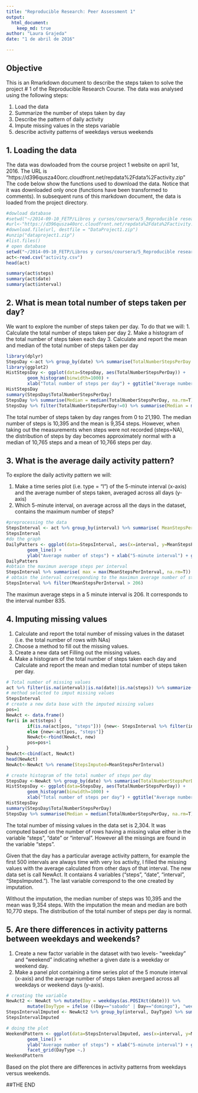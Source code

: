 ```yaml
---
title: "Reproducible Research: Peer Assessment 1"
output: 
  html_document:
    keep_md: true
author: "Laura Grajeda"
date: "1 de abril de 2016"

---
```




## Objective

This is an Rmarkdown document to describe the steps taken to solve the project # 1 of the Reproducible Research Course. The data was analysed using the following steps:

1. Load the data
2. Summarize the number of steps taken by day
3. Describe the pattern of daily activity
4. Impute missing values in the steps variable
5. describe activity patterns of weekdays versus weekends



## 1. Loading the data

The data was dowloaded from the course project 1 website on april 1st, 2016. The URL is "https://d396qusza40orc.cloudfront.net/repdata%2Fdata%2Factivity.zip"  The code below show the functions used to download the data. Notice that it was downloaded only once (functions have been transformed to comments). In subsequent runs of this markdown document, the data is loaded from the project directory.


```r
#dowload database
#setwd("~/2014-09-10_FETP/Libros y cursos/coursera/5_Reproducible research/Project 1")
#url<-"https://d396qusza40orc.cloudfront.net/repdata%2Fdata%2Factivity.zip"
#download.file(url, destfile = "DataProject1.zip")
#unzip("dataproject1.zip")
#list.files()
# open database
setwd("~/2014-09-10_FETP/Libros y cursos/coursera/5_Reproducible research/Project 1")
act<-read.csv("activity.csv")
head(act)
```


```r
summary(act$steps)
summary(act$date)
summary(act$interval)
```



## 2. What is mean total number of steps taken per day?


We want to explore the number of steps taken per day. To do that we will:
1.  Calculate the total number of steps taken per day
2.  Make a histogram of the total number of steps taken each day
3.  Calculate and report the mean and median of the total number of steps taken per day


```r
library(dplyr)
StepsDay <-act %>% group_by(date) %>% summarise(TotalNumberStepsPerDay = sum(steps, na.rm=T))
library(ggplot2)
HistStepsDay <- ggplot(data=StepsDay, aes(TotalNumberStepsPerDay)) + 
        geom_histogram(binwidth=1000) +
        xlab("Total number of steps per day") + ggtitle("Average number of steps taken per day")
HistStepsDay
summary(StepsDay$TotalNumberStepsPerDay)
StepsDay %>% summarise(Median = median(TotalNumberStepsPerDay, na.rm=T), Mean= mean(TotalNumberStepsPerDay, na.rm=T))
StepsDay %>% filter(TotalNumberStepsPerDay!=0) %>% summarise(Median = median(TotalNumberStepsPerDay, na.rm=T), Mean= mean(TotalNumberStepsPerDay, na.rm=T))
```

The total number of steps taken by day ranges from 0 to 21,190. The median number of steps is 10,395 and the mean is 9,354 steps. However, when taking out the measurements when steps were not recorded (steps=NA), the distribution of steps by day becomes approximately normal with a median of 10,765 steps  and a mean of 10,766 steps per day.




## 3. What is the average daily activity pattern?

To explore the daily activity pattern we will:

1. Make a time series plot (i.e. type = "l") of the 5-minute interval (x-axis) and the average number of steps taken, averaged across all days (y-axis)
2. Which 5-minute interval, on average across all the days in the dataset, contains the maximum number of steps?

```r
#preprocessing the data
StepsInterval <- act %>% group_by(interval) %>% summarise( MeanStepsPerInterval = mean(steps, na.rm=T))
StepsInterval
#do the graph
DailyPatters <- ggplot(data=StepsInterval, aes(x=interval, y=MeanStepsPerInterval)) +
        geom_line() +
        ylab("Average number of steps") + xlab("5-minute interval") + ggtitle("Average daily activity pattern")
DailyPatters
#obtain the maximun average steps per interval
StepsInterval %>% summarise( max = max(MeanStepsPerInterval, na.rm=T))
# obtain the interval corresponding to the maximun average number of steps
StepsInterval %>% filter(MeanStepsPerInterval > 206)
```


The maximun average steps in a 5 minute interval is 206. It corresponds to the interval number 835.


## 4. Imputing missing values

1.  Calculate and report the total number of missing values in the dataset (i.e. the total number of rows with NAs)
2.  Choose a method to fill out the missing values. 
3.  Create a new data set Filling out the missing values.
4.  Make a histogram of the total number of steps taken each day and Calculate and report the mean and median total number of steps taken per day. 

```r
# Total number of missing values
act %>% filter(is.na(interval)|is.na(date)|is.na(steps)) %>% summarize(n())
# method selected to imput missing values
StepsInterval
# create a new data base with the imputed missing values
pos=1
NewAct <- data.frame()
for(i in act$steps) {
        if(is.na(act[pos, "steps"])) {new<- StepsInterval %>% filter(interval==act[pos, "interval"])%>% select(MeanStepsPerInterval)}
        else {new<-act[pos, "steps"]}
        NewAct<-rbind(NewAct, new)
        pos=pos+1
}
NewAct<-cbind(act, NewAct)
head(NewAct)
NewAct<-NewAct %>% rename(StepsImputed=MeanStepsPerInterval)

# create histogram of the total number of steps per day
StepsDay <-NewAct %>% group_by(date) %>% summarise(TotalNumberStepsPerDay = sum(StepsImputed, na.rm=T))
HistStepsDay <- ggplot(data=StepsDay, aes(TotalNumberStepsPerDay)) + 
        geom_histogram(binwidth=1000) +
        xlab("Total number of steps per day") + ggtitle("Average number of steps taken per day with imputatation of missing values.")
HistStepsDay
summary(StepsDay$TotalNumberStepsPerDay)
StepsDay %>% summarise(Median = median(TotalNumberStepsPerDay, na.rm=T), Mean= mean(TotalNumberStepsPerDay, na.rm=T))

```

The total number of missing values in the data set is 2,304. It was computed based on the number of rows having a missing value either in the variable "steps", "date" or "interval". However all the missings are found in the variable "steps".

Given that the day has a particular average activity pattern, for example the first 500 intervals are always time with very los activity, I filled the missing values with the average calculated from other days of that interval. The new data set is call NewAct. It contaians 4 variables ("steps", "date", "interval", "StepsImputed."). The last variable correspond to the one created by imputation.

Without the imputation, the median number of steps was 10,395 and the mean was 9,354 steps. With the imputation the mean and median are both 10,770 steps. The distribution of the total number of steps per day is normal.


## 5. Are there differences in activity patterns between weekdays and weekends?

1. Create a new factor variable in the dataset with two levels- "weekday" and "weekend" indicating whether a given date is a weekday or weekend day.
2. Make a panel plot containing a time series plot of the 5 monute interval (x-axis) and the average number of steps taken avergaed across all weekdays or weekend days (y-axis).

```r
# creating the variable
NewAct2 <- NewAct %>% mutate(Day = weekdays(as.POSIXct(date))) %>% 
        mutate(DayType = ifelse ((Day=="sabado" | Day=="domingo"), "weekend", "weekday")) 
StepsIntervalImputed <- NewAct2 %>% group_by(interval, DayType) %>% summarise(MeanStepsPerInterval = mean(StepsImputed, na.rm=T))
StepsIntervalImputed

# doing the plot
WeekendPattern <- ggplot(data=StepsIntervalImputed, aes(x=interval, y=MeanStepsPerInterval)) +
        geom_line() +
        ylab("Average number of steps") + xlab("5-minute interval") + ggtitle("Weekdays versus weekends activity patterns") +
        facet_grid(DayType ~.)
WeekendPattern

```


Based on the plot there are differences in activity patterns from weekdays versus weekends. 


##THE END
